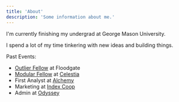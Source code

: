```yaml
---
title: 'About'
description: 'Some information about me.'
---
```


I'm currently finishing my undergrad at George Mason University. 

I spend a lot of my time tinkering with new ideas and building things.

Past Events:

- [Outlier Fellow](https://www.outliers.build/) at Floodgate
- [Modular Fellow](https://blog.celestia.org/introducing-modular-fellows/) at [Celestia](https://celestia.org/)
- First Analyst at [Alchemy](https://www.alchemy.com/)
- Marketing at [Index Coop](https://indexcoop.com/)
- Admin at [Odyssey](https://www.cryptostudyhall.xyz/)
